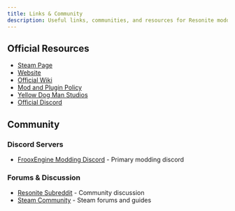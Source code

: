 ```yaml
---
title: Links & Community
description: Useful links, communities, and resources for Resonite modding
---
```



## Official Resources

- [Steam Page](https://store.steampowered.com/app/2519830/Resonite/)
- [Website](https://resonite.com/)
- [Official Wiki](https://wiki.resonite.com/)
- [Mod and Plugin Policy](https://resonite.com/policies/ModAndPlugin.html)
- [Yellow Dog Man Studios](https://yellowdogman.com/)
- [Official Discord](https://discord.gg/resonite)

## Community

### Discord Servers

- [FrooxEngine Modding Discord](https://discord.gg/vCDJK9xyvm) - Primary modding discord

### Forums & Discussion

- [Resonite Subreddit](https://reddit.com/r/resonite) - Community discussion
- [Steam Community](https://steamcommunity.com/app/2519830) - Steam forums and guides
